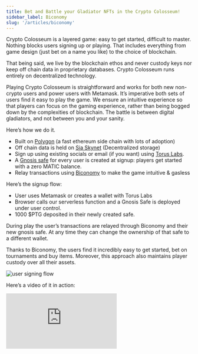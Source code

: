 ```yaml
---
title: Bet and Battle your Gladiator NFTs in the Crypto Colosseum!
sidebar_label: Biconomy
slug: '/articles/biconomy'
---
```


Crypto Colosseum is a layered game: easy to get started, difficult to master. Nothing blocks users signing up or playing. That includes everything from game design (just bet on a name you like) to the choice of blockchain.

That being said, we live by the blockchain ethos and never custody keys nor keep off chain data in proprietary databases. Crypto Colosseum runs entirely on decentralized technology.

Playing Crypto Colosseum is straightforward and works for both new non-crypto users and power users with Metamask. It’s imperative both sets of users find it easy to play the game. We ensure an intuitive experience so that players can focus on the gaming experience, rather than being bogged down by the complexities of blockchain. The battle is between digital gladiators, and not between you and your sanity. 

Here’s how we do it.

* Built on [Polygon](https://polygon.technology/) (a fast ethereum side chain with lots of adoption)
* Off chain data is held on [Sia Skynet](https://siasky.net/) (Decentralized storage)
* Sign up using existing socials or email (if you want) using [Torus Labs](https://toruswallet.io/).
* A [Gnosis safe](https://docs.gnosis.io/safe/) for every user is created at signup: players get started with a zero MATIC balance.
* Relay transactions using [Biconomy](https://biconomy.io/) to make the game intuitive & gasless

Here’s the signup flow:

* User uses Metamask or creates a wallet with Torus Labs
* Browser calls our serverless function and a Gnosis Safe is deployed under user control.
* 1000 $PTG deposited in their newly created safe.

During play the user’s transactions are relayed through Biconomy and their new gnosis safe. At any time they can change the ownership of that safe to a different wallet.  

Thanks to Biconomy, the users find it  incredibly easy to get started, bet on tournaments and buy items. Moreover, this approach also maintains player custody over all their assets.

![user signing flow](biconomy_signing.svg)

Here’s a video of it in action:

<div style={{position: 'relative', paddingBottom: '62.5%', height: 0}}>
    <iframe src="https://www.loom.com/embed/f925c5b9f2bf43ccb66866b887b17769" frameBorder={0} webkitallowfullscreen={'true'} mozallowfullscreen={'true'} allowFullScreen style={{position: 'absolute', top: 0, left: 0, width: '100%', height: '100%'}} />
</div>

Crypto Colosseum is high in the rankings of usage on the Polygon network (in at least the top 10). Yet, transaction costs are so low we can easily afford to cover the gas for all the transactions and offer a gasless experience! 

We find it really easy to sponsor these gas costs using Biconomy’s meta-transactions. Moreover, you can also easily track your gas sponsorship spendings on the dashboard. 

![$0.44 for 4000 transactions](biconomy_screenshot.png)

(That is for over 4000 player transactions).

We have a proto library to make deploying a gnosis safe and relaying through Biconomy really easy: https://github.com/quorumcontrol/kasumah (however, it’s new and undocumented).

In the end, Crypto Colosseum provides a web2 experience using web3 tech with a variety of off the shelf tools combined with targeted custom library components. It is efficient, effective and powerful like a good finishing move in the arena.

You should join our discord: https://discord.gg/Z2S3EtQKCn

Fancy a little whimsical violence? A little degenerate gambling? Join us in the Arena: https://arena.cryptocolosseum.com


About Biconomy 

Biconomy is a technology company building the multi-chain transaction infrastructure for next-generation Web 3 applications. Through Biconomy’s powerful and easy-to-use APIs, developers can enable a simple and customized user journey so that their end-users don’t get frustrated by blockchain complexities. By solving key pain points at the crypto transactional layer, Biconomy is on a mission to simplify Web 3 experiences that will drive mass adoption.

[Telegram](https://t.me/biconomy) | [Blog](https://medium.com/biconomy) | [Twitter](https://twitter.com/biconomy) 


